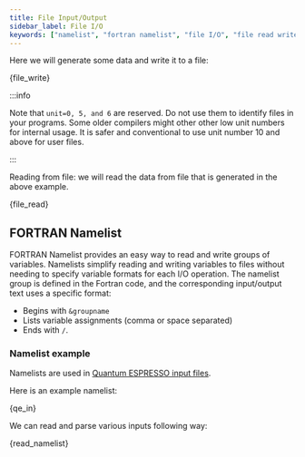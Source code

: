 ```yaml
---
title: File Input/Output
sidebar_label: File I/O
keywords: ["namelist", "fortran namelist", "file I/O", "file read write", "file input output"]
---
```


Here we will generate some data and write it to a file:


<CodeBlock language="fortran" title="src/08_file_write.f90" showLineNumbers>{file_write}</CodeBlock>

:::info

Note that `unit=0, 5, and 6` are reserved. Do not use them to identify files in
your programs. Some older compilers might other other low unit numbers for
internal usage. It is safer and conventional to use unit number 10 and above for
user files.

:::

Reading from file: we will read the data from file that is generated in the
above example.


<CodeBlock language="fortran" title="src/09_file_read.f90" showLineNumbers>{file_read}</CodeBlock>


## FORTRAN Namelist

FORTRAN Namelist provides an easy way to read and write groups of variables.
Namelists simplify reading and writing variables to files without needing to
specify variable formats for each I/O operation. The namelist group is defined
in the Fortran code, and the corresponding input/output text uses a specific
format:
- Begins with `&groupname`
- Lists variable assignments (comma or space separated)
- Ends with `/`.

### Namelist example
Namelists are used in [Quantum ESPRESSO input files](
https://pranabdas.github.io/espresso/hands-on/scf).

Here is an example namelist:


<CodeBlock language="fortran" title="src/30_qe.in" showLineNumbers>{qe_in}</CodeBlock>

We can read and parse various inputs following way:


<CodeBlock language="fortran" title="src/30_namelist.f90" showLineNumbers>{read_namelist}</CodeBlock>
